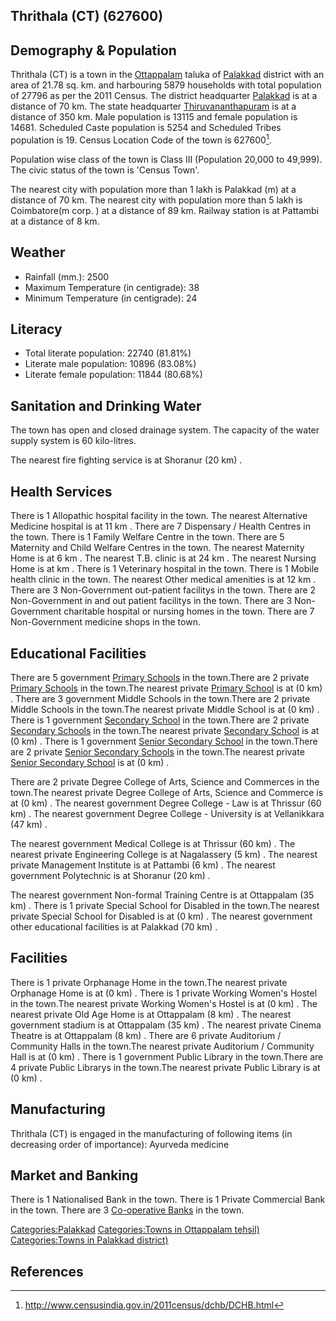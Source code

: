 {{Infobox settlement
| name=Thrithala (CT)
| native_name=
| native_name_lang=
| other_name=
| nickname=
| settlement_type=Town
| image_skyline=
| image_alt=
| image_caption=
| pushpin_map=India Kerala
| pushpin_label_position=right
| pushpin_map_alt=
| pushpin_map_caption=Location in Kerala, India
| latd=
| latm=
| lats=
| latNS=
| longd=
| longm=
| longs=
| longEW=
| coordinates_display=inline,title
| subdivision_type=Country
| subdivision_name={{flag|India}}
| subdivision_type1=[[States and territories of India|State]]
| subdivision_name1=Kerala 
| subdivision_type2=[[List of districts of India|District]]
| subdivision_name2=Palakkad
| subdivision_type3=Tahsil
| subdivision_name3=Ottappalam
| website=
| established_title=<!-- Established -->
| established_date=
| founder=
| named_for=
| government_type=
| governing_body=
| unit_pref=Metric
| area_footnotes=
| area_rank=
| area_total_km2=21.78
| elevation_footnotes=
| elevation_m=
| population_total=27796
| population_as_of=2011
| population_rank=
| population_density_km2=1276
| population_demonym=
| population_footnotes=
| demographics_type1=Languages=
| demographics1_title1=Official=
| demographics1_info1=[[Malayalam language|Malayalam]]
| timezone1=[[Indian Standard Time|IST]]
| utc_offset1==+5:30
| postal_code_type=[[Postal Index Number|PIN]]
| postal_code=
| area_code_type=Telephone code
| area_code=
| registration_plate=
| blank1_name_sec1=Nearest city
| blank1_info_sec1=[[Palakkad (m)]]
| blank2_name_sec1=[[Human sex ratio|Sex ratio]]
| blank2_info_sec1=1119
| blank3_name_sec1=Literacy
| blank3_info_sec1=81.81%
| blank1_name_sec2=[[2011 Census of India|2011 census]] code
| blank1_info_sec2=627600
| footnotes=
}}

== Thrithala (CT) (627600) ==

== Demography & Population ==

Thrithala (CT) is a town in the [[Ottappalam]] taluka of [[Palakkad]] district with an area of 21.78 sq. km. and harbouring 5879 households with total population of 27796 as per the 2011 Census. The district headquarter [[Palakkad]] is at a distance of 70 km. The state headquarter [[Thiruvananthapuram]] is at a distance of 350 km. Male population is 13115 and female population is 14681. Scheduled Caste population is 5254 and Scheduled Tribes population is 19. Census Location Code of the town is 627600<ref>http://www.censusindia.gov.in/2011census/dchb/DCHB.html</ref>.

Population wise class of the town is Class III (Population 20,000 to 49,999).
The civic status of the town is 'Census Town'.

The nearest city with population more than 1 lakh is Palakkad (m) at a distance of 70 km. The nearest city with population more than 5 lakh is Coimbatore(m corp. )  at a distance of 89 km. Railway station is at Pattambi at a distance of 8 km.


== Weather ==  
* Rainfall (mm.): 2500 
* Maximum Temperature (in centigrade): 38
* Minimum Temperature (in centigrade): 24


== Literacy ==  
* Total literate population: 22740 (81.81%)
* Literate male population: 10896 (83.08%)
* Literate female population: 11844 (80.68%)


== Sanitation and Drinking Water ==  
The town has open and closed drainage system.
The capacity of the water supply system is 60 kilo-litres.

The nearest fire fighting service is at Shoranur (20 km) .


== Health Services ==
There is 1 Allopathic hospital facility in the town.
The nearest Alternative Medicine hospital is at 11 km .
There are 7 Dispensary / Health Centres in the town.
There is 1 Family Welfare Centre in the town.
There are 5 Maternity and Child Welfare Centres in the town.
The nearest Maternity Home is at 6 km .
The nearest T.B. clinic is at 24 km .
The nearest Nursing Home is at  km .
There is 1 Veterinary hospital in the town.
There is 1 Mobile health clinic in the town.
The nearest Other medical amenities is at 12 km .
There are 3 Non-Government out-patient facilitys in the town.
There are 2 Non-Government in and out patient facilitys in the town.
There are 3 Non-Government charitable hospital or nursing homes in the town.
There are 7 Non-Government medicine shops in the town.


== Educational Facilities ==
There are 5 government [[Primary School]]s in the town.There are 2 private [[Primary School]]s in the town.The nearest private [[Primary School]] is at  (0 km) .
There are 3 government Middle Schools in the town.There are 2 private Middle Schools in the town.The nearest private Middle School is at  (0 km) .
There is 1 government [[Secondary School]] in the town.There are 2 private [[Secondary School]]s in the town.The nearest private [[Secondary School]] is at  (0 km) .
There is 1 government [[Senior Secondary School]] in the town.There are 2 private [[Senior Secondary School]]s in the town.The nearest private [[Senior Secondary School]] is at  (0 km) .
 
 
 
 
 
There are 2 private Degree College of Arts, Science and Commerces in the town.The nearest private Degree College of Arts, Science and Commerce is at  (0 km) .
The nearest government Degree College - Law is at Thrissur (60 km) .
The nearest government Degree College - University is at Vellanikkara (47 km) .
 
The nearest government Medical College is at Thrissur (60 km) .
The nearest private Engineering College is at Nagalassery (5 km) .
The nearest private Management Institute is at Pattambi  (6 km) .
The nearest government Polytechnic is at Shoranur  (20 km) .
 
The nearest government Non-formal Training Centre is at Ottappalam (35 km) .
There is 1 private Special School for Disabled in the town.The nearest private Special School for Disabled is at  (0 km) .
The nearest government other educational facilities is at Palakkad  (70 km) .


== Facilities ==
There is 1 private Orphanage Home in the town.The nearest private Orphanage Home is at  (0 km) .
There is 1 private Working Women's Hostel in the town.The nearest private Working Women's Hostel is at  (0 km) .
The nearest private Old Age Home is at Ottappalam (8 km) .
The nearest government stadium is at Ottappalam (35 km) .
The nearest private Cinema Theatre is at Ottappalam (8 km) .
There are 6 private Auditorium / Community Halls in the town.The nearest private Auditorium / Community Hall is at  (0 km) .
There is 1 government Public Library in the town.There are 4 private Public Librarys in the town.The nearest private Public Library is at  (0 km) .


== Manufacturing ==
Thrithala (CT) is engaged in the manufacturing of following items (in decreasing order of importance): Ayurveda medicine


== Market and Banking ==
There is 1 Nationalised Bank in the town.
There is 1 Private Commercial Bank in the town.
There are 3 [[Co-operative Bank]]s in the town.




[[Categories:Palakkad]]
[[Categories:Towns in Ottappalam tehsil)]]
[[Categories:Towns in Palakkad district)]]


== References ==
{{Reflist}}


